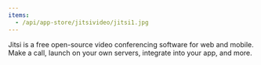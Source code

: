 ```yaml
---
items:
  - /api/app-store/jitsivideo/jitsi1.jpg
---
```


<Slider items={items} />

Jitsi is a free open-source video conferencing software for web and mobile. Make a call, launch on your own servers, integrate into your app, and more.
